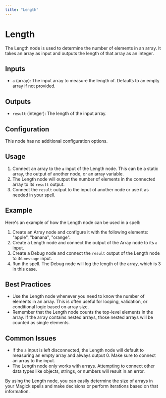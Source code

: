 ```yaml
---
title: "Length"
---
```


# Length

The Length node is used to determine the number of elements in an array. It takes an array as input and outputs the length of that array as an integer.

## Inputs

- `a` (array): The input array to measure the length of. Defaults to an empty array if not provided.

## Outputs

- `result` (integer): The length of the input array.

## Configuration

This node has no additional configuration options.

## Usage

1. Connect an array to the `a` input of the Length node. This can be a static array, the output of another node, or an array variable.
2. The Length node will output the number of elements in the connected array to its `result` output.
3. Connect the `result` output to the input of another node or use it as needed in your spell.

## Example

Here's an example of how the Length node can be used in a spell:

1. Create an Array node and configure it with the following elements: "apple", "banana", "orange".
2. Create a Length node and connect the output of the Array node to its `a` input.
3. Create a Debug node and connect the `result` output of the Length node to its `message` input.
4. Run the spell. The Debug node will log the length of the array, which is 3 in this case.

## Best Practices

- Use the Length node whenever you need to know the number of elements in an array. This is often useful for looping, validation, or conditional logic based on array size.
- Remember that the Length node counts the top-level elements in the array. If the array contains nested arrays, those nested arrays will be counted as single elements.

## Common Issues

- If the `a` input is left disconnected, the Length node will default to measuring an empty array and always output 0. Make sure to connect an array to the input.
- The Length node only works with arrays. Attempting to connect other data types like objects, strings, or numbers will result in an error.

By using the Length node, you can easily determine the size of arrays in your Magick spells and make decisions or perform iterations based on that information.